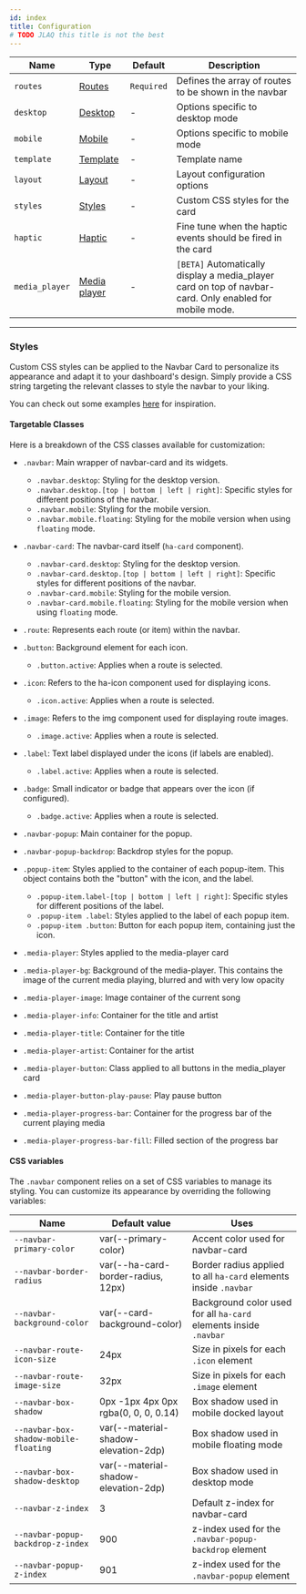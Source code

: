 ```yaml
---
id: index
title: Configuration
# TODO JLAQ this title is not the best
---
```


| Name           | Type                           | Default    | Description                                                                                             |
| -------------- | ------------------------------ | ---------- | ------------------------------------------------------------------------------------------------------- |
| `routes`       | [Routes](./routes)             | `Required` | Defines the array of routes to be shown in the navbar                                                   |
| `desktop`      | [Desktop](./desktop)           | -          | Options specific to desktop mode                                                                        |
| `mobile`       | [Mobile](./mobile)             | -          | Options specific to mobile mode                                                                         |
| `template`     | [Template](./template)         | -          | Template name                                                                                           |
| `layout`       | [Layout](./layout)             | -          | Layout configuration options                                                                            |
| `styles`       | [Styles](./styles)             | -          | Custom CSS styles for the card                                                                          |
| `haptic`       | [Haptic](./haptic)             | -          | Fine tune when the haptic events should be fired in the card                                            |
| `media_player` | [Media player](./media-player) | -          | `[BETA]` Automatically display a media_player card on top of navbar-card. Only enabled for mobile mode. |

---

### Styles

Custom CSS styles can be applied to the Navbar Card to personalize its appearance and adapt it to your dashboard's design. Simply provide a CSS string targeting the relevant classes to style the navbar to your liking.

You can check out some examples [here](#examples-with-custom-styles) for inspiration.

#### Targetable Classes

Here is a breakdown of the CSS classes available for customization:

- `.navbar`: Main wrapper of navbar-card and its widgets.
  - `.navbar.desktop`: Styling for the desktop version.
  - `.navbar.desktop.[top | bottom | left | right]`: Specific styles for different positions of the navbar.
  - `.navbar.mobile`: Styling for the mobile version.
  - `.navbar.mobile.floating`: Styling for the mobile version when using `floating` mode.

- `.navbar-card`: The navbar-card itself (`ha-card` component).
  - `.navbar-card.desktop`: Styling for the desktop version.
  - `.navbar-card.desktop.[top | bottom | left | right]`: Specific styles for different positions of the navbar.
  - `.navbar-card.mobile`: Styling for the mobile version.
  - `.navbar-card.mobile.floating`: Styling for the mobile version when using `floating` mode.

- `.route`: Represents each route (or item) within the navbar.

- `.button`: Background element for each icon.
  - `.button.active`: Applies when a route is selected.

- `.icon`: Refers to the ha-icon component used for displaying icons.
  - `.icon.active`: Applies when a route is selected.

- `.image`: Refers to the img component used for displaying route images.
  - `.image.active`: Applies when a route is selected.

- `.label`: Text label displayed under the icons (if labels are enabled).
  - `.label.active`: Applies when a route is selected.

- `.badge`: Small indicator or badge that appears over the icon (if configured).
  - `.badge.active`: Applies when a route is selected.

- `.navbar-popup`: Main container for the popup.

- `.navbar-popup-backdrop`: Backdrop styles for the popup.

- `.popup-item`: Styles applied to the container of each popup-item. This object contains both the "button" with the icon, and the label.
  - `.popup-item.label-[top | bottom | left | right]`: Specific styles for different positions of the label.
  - `.popup-item .label`: Styles applied to the label of each popup item.
  - `.popup-item .button`: Button for each popup item, containing just the icon.

- `.media-player`: Styles applied to the media-player card
- `.media-player-bg`: Background of the media-player. This contains the image of the current media playing, blurred and with very low opacity
- `.media-player-image`: Image container of the current song
- `.media-player-info`: Container for the title and artist
- `.media-player-title`: Container for the title
- `.media-player-artist`: Container for the artist
- `.media-player-button`: Class applied to all buttons in the media_player card
- `.media-player-button-play-pause`: Play pause button
- `.media-player-progress-bar`: Container for the progress bar of the current playing media
- `.media-player-progress-bar-fill`: Filled section of the progress bar

#### CSS variables

The `.navbar` component relies on a set of CSS variables to manage its styling. You can customize its appearance by overriding the following variables:

| Name                                  | Default value                        | Uses                                                              |
| ------------------------------------- | ------------------------------------ | ----------------------------------------------------------------- |
| `--navbar-primary-color`              | var(--primary-color)                 | Accent color used for navbar-card                                 |
| `--navbar-border-radius`              | var(--ha-card-border-radius, 12px)   | Border radius applied to all `ha-card` elements inside `.navbar`  |
| `--navbar-background-color`           | var(--card-background-color)         | Background color used for all `ha-card` elements inside `.navbar` |
| `--navbar-route-icon-size`            | 24px                                 | Size in pixels for each `.icon` element                           |
| `--navbar-route-image-size`           | 32px                                 | Size in pixels for each `.image` element                          |
| `--navbar-box-shadow`                 | 0px -1px 4px 0px rgba(0, 0, 0, 0.14) | Box shadow used in mobile docked layout                           |
| `--navbar-box-shadow-mobile-floating` | var(--material-shadow-elevation-2dp) | Box shadow used in mobile floating mode                           |
| `--navbar-box-shadow-desktop`         | var(--material-shadow-elevation-2dp) | Box shadow used in desktop mode                                   |
| `--navbar-z-index`                    | 3                                    | Default z-index for navbar-card                                   |
| `--navbar-popup-backdrop-z-index`     | 900                                  | z-index used for the `.navbar-popup-backdrop` element             |
| `--navbar-popup-z-index`              | 901                                  | z-index used for the `.navbar-popup` element                      |
